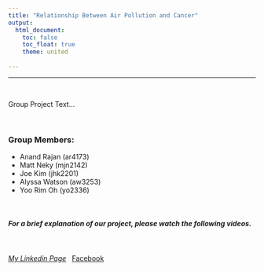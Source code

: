 ```yaml
---
title: "Relationship Between Air Pollution and Cancer"
output: 
  html_document:
    toc: false
    toc_float: true
    theme: united
    
---
```


----------
&nbsp;

Group Project Text...

&nbsp;

</center>
### **Group Members**:

  * Anand Rajan (ar4173)
  * Matt Neky (mjn2142)
  * Joe Kim (jhk2201)
  * Alyssa Watson (aw3253)
  * Yoo Rim Oh (yo2336)
</center>

&nbsp;
&nbsp;

##### **For a brief explanation of our project, please watch the following videos.**
&nbsp;

  *[My Linkedin Page](www.linkedin.com/in/joseph-kim-467520b8)
&nbsp;
  *[Facebook](https://www.facebook.com/joe.kim.921)

&nbsp;
